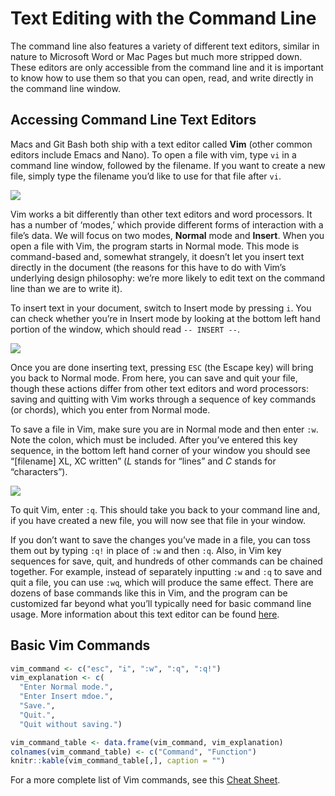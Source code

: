 Text Editing with the Command Line
==================================

The command line also features a variety of different text editors, similar in nature to Microsoft Word or Mac 
Pages but much more stripped down. These editors are only accessible from the command line and it is important to 
know how to use them so that you can open, read, and write directly in the command line window.

Accessing Command Line Text Editors
-----------------------------------

Macs and Git Bash both ship with a text editor called **Vim** (other common editors include Emacs and Nano). To 
open a file with vim, type `vi` in a command line window, followed by the filename. If you want to create a new 
file, simply type the filename you'd like to use for that file after `vi`.

![](img/new_vim_file.png)

Vim works a bit differently than other text editors and word processors. It has a number of 'modes,' which provide 
different forms of interaction with a file's data. We will focus on two modes, **Normal** mode and **Insert**. When 
you open a file with Vim, the program starts in Normal mode. This mode is command-based and, somewhat strangely, 
it doesn't let you insert text directly in the document (the reasons for this have to do with Vim's underlying 
design philosophy: we're more likely to edit text on the command line than we are to write it).

To insert text in your document, switch to Insert mode by pressing `i`. You can check whether you're in Insert mode 
by looking at the bottom left hand portion of the window, which should read `-- INSERT --`.

![](img/hello_world_vim.png)

Once you are done inserting text, pressing `ESC` (the Escape key) will bring you back to Normal mode. From here, 
you can save and quit your file, though these actions differ from other text editors and word processors: saving 
and quitting with Vim works through a sequence of key commands (or chords), which you enter from Normal mode.

To save a file in Vim, make sure you are in Normal mode and then enter `:w`. Note the colon, which must be included.
After you've entered this key sequence, in the bottom left hand corner of your window you should see "[filename] 
XL, XC written" (*L* stands for "lines" and *C* stands for "characters").

![](img/saving_vim.png)

To quit Vim, enter `:q`. This should take you back to your command line and, if you have created a new file, you 
will now see that file in your window.

If you don't want to save the changes you've made in a file, you can toss them out by typing `:q!` in place of 
`:w` and then `:q`. Also, in Vim key sequences for save, quit, and hundreds of other commands can be chained 
together. For example, instead of separately inputting `:w` and `:q` to save and quit a file, you can use `:wq`, 
which will produce the same effect. There are dozens of base commands like this in Vim, and the program can be 
customized far beyond what you'll typically need for basic command line usage. More information about this text 
editor can be found [here](https://vim.fandom.com/wiki/Vim_Tips_Wiki).

Basic Vim Commands
------------------

```r
vim_command <- c("esc", "i", ":w", ":q", ":q!")
vim_explanation <- c(
  "Enter Normal mode.", 
  "Enter Insert mdoe.",
  "Save.",
  "Quit.",
  "Quit without saving.")

vim_command_table <- data.frame(vim_command, vim_explanation)
colnames(vim_command_table) <- c("Command", "Function")
knitr::kable(vim_command_table[,], caption = "")
```

For a more complete list of Vim commands, see this [Cheat Sheet][].

[Cheat Sheet]: https://vim.rtorr.com/